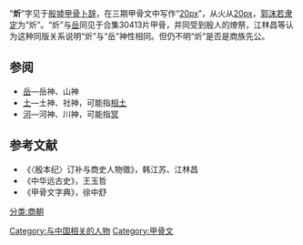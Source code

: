 “'''炘'''”字见于[[殷墟|殷墟]][[甲骨文|甲骨]][[卜辞|卜辞]]，在三期甲骨文中写作“[[文件:炘-甲骨文三期.svg|20px]]”，从火从[[文件:炘-甲骨文三期隶定部分.svg|20px]]，[[郭沫若|郭沫若]][[隶定字|隶定]]为“炘”。“炘”与[[岳_(商族先公)|岳]]同见于合集30413片甲骨，并同受到殷人的燎祭，江林昌等认为这种同版关系说明“炘”与“岳”神性相同。但仍不明“炘”是否是商族先公。

== 参阅 ==

* [[岳_(商族先公)|岳]]—岳神、山神
* [[相土|土]]—土神、社神，可能指[[相土|相土]]
* [[河_(商族先公)|河]]—河神、川神，可能指[[冥_(商族先公)|冥]]

== 参考文献 ==

* 《〈殷本纪〉订补与商史人物徵》，韩江苏、江林昌
* 《中华远古史》，王玉哲
* 《甲骨文字典》，徐中舒

{{商朝君主}}
{{历史小作品}}

[[分类:商朝|分类:商朝]]
[[Category:与中国相关的人物|Category:与中国相关的人物]]
[[Category:甲骨文|Category:甲骨文]]